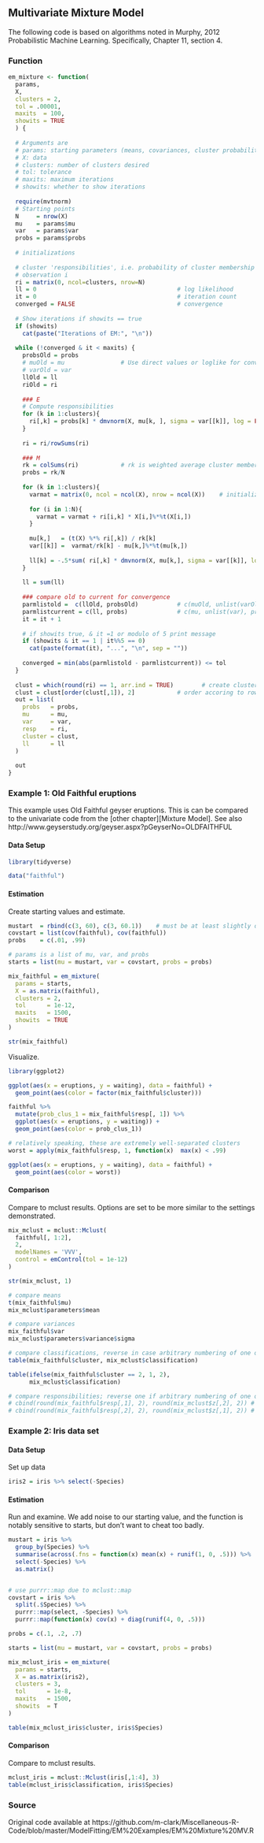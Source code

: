 ## Multivariate Mixture Model

The following code is based on algorithms noted in Murphy, 2012 Probabilistic Machine Learning.
Specifically, Chapter 11, section 4.


### Function

```r
em_mixture <- function(
  params,
  X,
  clusters = 2,
  tol = .00001,
  maxits  = 100,
  showits = TRUE
  ) {
  
  # Arguments are 
  # params: starting parameters (means, covariances, cluster probability)
  # X: data 
  # clusters: number of clusters desired
  # tol: tolerance
  # maxits: maximum iterations
  # showits: whether to show iterations
  
  require(mvtnorm)
  # Starting points
  N     = nrow(X)
  mu    = params$mu
  var   = params$var
  probs = params$probs
  
  # initializations
  
  # cluster 'responsibilities', i.e. probability of cluster membership for each
  # observation i
  ri = matrix(0, ncol=clusters, nrow=N)       
  ll = 0                                        # log likelihood
  it = 0                                        # iteration count
  converged = FALSE                             # convergence
  
  # Show iterations if showits == true
  if (showits)                                  
    cat(paste("Iterations of EM:", "\n"))
  
  while (!converged & it < maxits) { 
    probsOld = probs
    # muOld = mu                # Use direct values or loglike for convergence check
    # varOld = var
    llOld = ll
    riOld = ri
    
    ### E
    # Compute responsibilities
    for (k in 1:clusters){
      ri[,k] = probs[k] * dmvnorm(X, mu[k, ], sigma = var[[k]], log = FALSE)
    }
    
    ri = ri/rowSums(ri)
    
    ### M
    rk = colSums(ri)            # rk is weighted average cluster membership size
    probs = rk/N
    
    for (k in 1:clusters){
      varmat = matrix(0, ncol = ncol(X), nrow = ncol(X))    # initialize to sum matrices
      
      for (i in 1:N){
        varmat = varmat + ri[i,k] * X[i,]%*%t(X[i,])
      }
      
      mu[k,]   = (t(X) %*% ri[,k]) / rk[k]
      var[[k]] =  varmat/rk[k] - mu[k,]%*%t(mu[k,])
      
      ll[k] = -.5*sum( ri[,k] * dmvnorm(X, mu[k,], sigma = var[[k]], log = TRUE) )
    }
    
    ll = sum(ll)
    
    ### compare old to current for convergence
    parmlistold =  c(llOld, probsOld)           # c(muOld, unlist(varOld), probsOld)
    parmlistcurrent = c(ll, probs)              # c(mu, unlist(var), probs)
    it = it + 1
    
    # if showits true, & it =1 or modulo of 5 print message
    if (showits & it == 1 | it%%5 == 0)         
      cat(paste(format(it), "...", "\n", sep = ""))
    
    converged = min(abs(parmlistold - parmlistcurrent)) <= tol
  }
  
  clust = which(round(ri) == 1, arr.ind = TRUE)        # create cluster membership
  clust = clust[order(clust[,1]), 2]            # order accoring to row rather than cluster
  out = list(
    probs   = probs,
    mu      = mu,
    var     = var,
    resp    = ri,
    cluster = clust,
    ll      = ll
  )
  
  out
} 
```







### Example 1: Old Faithful eruptions


This example uses Old Faithful geyser eruptions.  This is can be compared to the univariate code from the [other chapter][Mixture Model]. See also http://www.geyserstudy.org/geyser.aspx?pGeyserNo=OLDFAITHFUL

#### Data Setup

```r
library(tidyverse)

data("faithful")
```


#### Estimation

Create starting values and estimate.

```r
mustart  = rbind(c(3, 60), c(3, 60.1))    # must be at least slightly different
covstart = list(cov(faithful), cov(faithful))
probs    = c(.01, .99)

# params is a list of mu, var, and probs 
starts = list(mu = mustart, var = covstart, probs = probs)  
```


```r


mix_faithful = em_mixture(
  params = starts,
  X = as.matrix(faithful),
  clusters = 2,
  tol      = 1e-12,
  maxits   = 1500,
  showits  = TRUE
)

str(mix_faithful)
```


Visualize.

```r
library(ggplot2)

ggplot(aes(x = eruptions, y = waiting), data = faithful) +
  geom_point(aes(color = factor(mix_faithful$cluster)))

faithful %>% 
  mutate(prob_clus_1 = mix_faithful$resp[, 1]) %>% 
  ggplot(aes(x = eruptions, y = waiting)) +
  geom_point(aes(color = prob_clus_1))

# relatively speaking, these are extremely well-separated clusters
worst = apply(mix_faithful$resp, 1, function(x)  max(x) < .99) 

ggplot(aes(x = eruptions, y = waiting), data = faithful) +
  geom_point(aes(color = worst))
```

#### Comparison

Compare to <span class="pack" style = "">mclust</span> results. Options are set to be more similar to the settings demonstrated.

```r
mix_mclust = mclust::Mclust(
  faithful[, 1:2],
  2,
  modelNames = 'VVV',
  control = emControl(tol = 1e-12)
)

str(mix_mclust, 1)

# compare means
t(mix_faithful$mu)
mix_mclust$parameters$mean

# compare variances
mix_faithful$var
mix_mclust$parameters$variance$sigma

# compare classifications, reverse in case arbitrary numbering of one of them is opposite
table(mix_faithful$cluster, mix_mclust$classification)

table(ifelse(mix_faithful$cluster == 2, 1, 2),
      mix_mclust$classification)

# compare responsibilities; reverse one if arbitrary numbering of one of them is opposite
# cbind(round(mix_faithful$resp[,1], 2), round(mix_mclust$z[,2], 2)) # cluster '1'
# cbind(round(mix_faithful$resp[,2], 2), round(mix_mclust$z[,1], 2)) # cluster '2'
```




### Example 2: Iris data set



#### Data Setup

Set up data

```r
iris2 = iris %>% select(-Species)
```




 

#### Estimation

Run and examine. We add noise to our starting value, and the function is notably sensitive to starts, but don't want to cheat too badly.


```r
mustart = iris %>% 
  group_by(Species) %>% 
  summarise(across(.fns = function(x) mean(x) + runif(1, 0, .5))) %>% 
  select(-Species) %>% 
  as.matrix()


# use purrr::map due to mclust::map
covstart = iris %>% 
  split(.$Species) %>% 
  purrr::map(select, -Species) %>% 
  purrr::map(function(x) cov(x) + diag(runif(4, 0, .5))) 

probs = c(.1, .2, .7)

starts = list(mu = mustart, var = covstart, probs = probs)
```


```r
mix_mclust_iris = em_mixture(
  params = starts,
  X = as.matrix(iris2),
  clusters = 3,
  tol      = 1e-8,
  maxits   = 1500,
  showits  = T
)

table(mix_mclust_iris$cluster, iris$Species)
```





#### Comparison

Compare to mclust results.

```r
mclust_iris = mclust::Mclust(iris[,1:4], 3)
table(mclust_iris$classification, iris$Species)
```

### Source

Original code available at
https://github.com/m-clark/Miscellaneous-R-Code/blob/master/ModelFitting/EM%20Examples/EM%20Mixture%20MV.R
